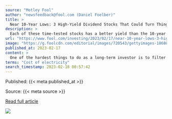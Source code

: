 ```yaml
---
source: "Motley Fool"
author: "newsfeedback@fool.com (Daniel Foelber)"
title: >
  Near 10-Year Lows: 3 High-Yield Dividend Stocks That Could Turn Things Around
description: >
  Each of these time-tested stocks has a better yield than the 10-year Treasury bond does now.
url: "https://www.fool.com/investing/2023/02/17/near-10-year-lows-3-high-yield-dividend-stocks-buy/"
image: "https://g.foolcdn.com/editorial/images/720543/gettyimages-186803113.jpg"
published_at: 2023-02-17
content: >
  One of the hardest things to do as a long-term investor is to filter out the noise and determine if a collapsing stock is falling for the right reasons or the wrong ones. In 2022, numerous reputable … [+8029 chars]
terms: "Cost of electricity"
search_timestamp: 2023-02-18 00:57:42
---
```



Published: {{< meta published_at >}}


Source: {{< meta source >}}


[Read full article]({{< meta url >}}){target='_blank'}



![](`r rmarkdown::metadata$image[1]`)
